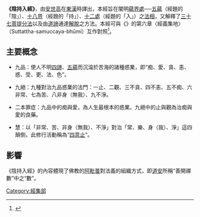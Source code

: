 {{佛教}}
{{Infobox book
|name=陰持入經
|chinese_release_date=[[東漢|東漢]]
|translator=[[安世高|安世高]]
|genre=佛教經典
}}
'''《陰持入經》'''，由[[安世高|安世高]]在[[東漢|東漢]]時譯出，本經旨在闡明[[蘊處界|蘊界處]]──[[五蘊|五蘊]]（經題的「陰」）、[[十八界|十八界]]（經題的「持」）、[[處_(佛教)|十二處]]（經題的「入」）之[[法相|法相]]，又解釋了[[三十七菩提分法|三十七菩提分法]]以及由[[道諦|道諦]]通達[[解脫|解脫]]之方法。本經可與《{{tsl|en|Petakopadesa|藏釋}}》的第六章〈經義集地〉（Suttattha-samuccaya-bhūmi）互作對照<ref>{{cite journal|author1=Stefano Zacchetti|title=An Early Chinese Translation Corresponding to Chapter 6 of the Peṭakopadesa: An Shigao's "Yin chi ru jing" Ṫ 603 and Its Indian Original: A Preliminary Survey|journal=Bulletin of the School of Oriental and African Studies,|date=2002|volume=65|issue=1|page=74-98|url=https://www.jstor.org/stable/4145902|access-date=2019-04-09|archive-date=2021-11-14|archive-url=https://web.archive.org/web/20211114223123/https://www.jstor.org/stable/4145902|dead-url=no}}</ref>。

==主要概念==
* 九品：使人不明[[四諦|四諦]]、[[五蘊|五蘊]]而沉淪於苦海的諸種惑業，即“痴、愛、貪、恚、惑、受、更、法、色”。

* 九絕：九種對治九品惑業的法門：一止、二觀、三不貪、四不恚、五不痴、六非常、七為苦、八非身（無我）、九不淨。

* 二本罪症：九品中的痴與愛，為人生最根本的惑業。九絕中的止與觀為治痴與愛的良藥。

* 慧：以「非常、苦、非身（無我）、不淨」對治「常、樂、身（我）、淨」這四顛倒，此修行活動稱為“[[四念處|四意止]]”。

==影響==
《陰持入經》的內容體現了佛教的[[阿毗曇|阿毗曇]]對法義的組織方式，即[[道安|道安]]所稱“善開禪數”中之“數”。

{{China-buddhism-book-jingji}}
[[Category:經集部|Category:經集部]]